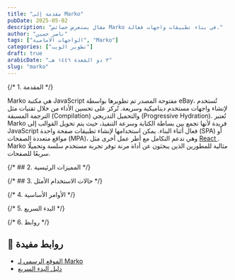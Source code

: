 ```yaml
---
title: "مقدمة إلى Marko"
pubDate: 2025-05-02
description: "مقال يستعرض خصائص Marko في بناء تطبيقات واجهات فعالة."
author: "ناصر حسين"
tags: ["الواجهات الامامية", "Marko"]
categories: ["تطوير الويب"]
draft: true
arabicDate: "٣ ذو القعدة ١٤٤٦ هـ"
slug: "marko"
---
```


{/* 1. المقدمة */}

Marko هي مكتبة JavaScript مفتوحة المصدر تم تطويرها بواسطة eBay، تُستخدم لإنشاء واجهات مستخدم ديناميكية وسريعة. تُركز على تحسين الأداء من خلال تقنيات مثل الترجمة المسبقة (Compilation) والتحميل التدريجي (Progressive Hydration). تُعتبر Marko فريدة لأنها تجمع بين بساطة الكتابة وسرعة التنفيذ، حيث يتم تحويل القوالب إلى JavaScript فعال أثناء البناء. يمكن استخدامها لإنشاء تطبيقات صفحة واحدة (SPA) أو مواقع متعددة الصفحات (MPA)، وهي تدعم التكامل مع أطر عمل أخرى مثل [ React ](https://safha.dev/blog/react)
. Marko مثالية للمطورين الذين يبحثون عن أداة مرنة توفر تجربة مستخدم سلسة وتحميلًا سريعًا للصفحات.

{/* ## 2. المميزات الرئيسية */}

{/* ## 3. حالات الاستخدام الأمثل */}

{/* 4. الأوامر الأساسية */}

{/* 5. البدء السريع */}

{/* 6. روابط */}

## 🔗 روابط مفيدة

- [الموقع الرسمي لـ Marko](https://markojs.com/)
- [دليل البدء السريع](https://markojs.com/docs/getting-started/)
